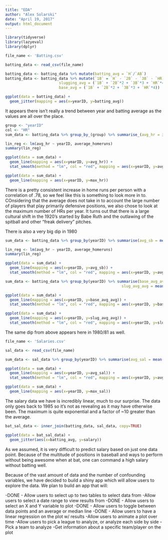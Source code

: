```yaml
---
title: "EDA"
author: "Alex Solarski"
date: "April 19, 2017"
output: html_document
---
```


```r
library(tidyverse)
library(lazyeval)
library(dplyr)

file_name <- 'Batting.csv'

batting_data <- read_csv(file_name)
```


```r
batting_data <- batting_data %>% mutate(batting_avg = `H`/`AB`)
batting_data <- batting_data %>% mutate(`1B` = `H` - `2B` - `3B` - `HR`,
                        slugging_avg = (`1B` + `2B`*2 + `3B`*3 + `HR`*4)/`AB`,
                        base_avg = (`1B` + `2B`*2 + `3B`*3 + `HR`*4))
```


```r
ggplot(data = batting_data) +
  geom_jitter(mapping = aes(x=yearID, y=batting_avg))
```

It appears there isn't really a trend between year and batting average as the values are all over the place. 

```r
group <- "yearID"
col <- "HR"
sum_data <- batting_data %>% group_by_(group) %>% summarise_(avg_hr = interp(~mean(var, na.rm=TRUE), var = as.name(col)))

lin_reg <- lm(avg_hr ~ yearID, average_homeruns)
summary(lin_reg)

ggplot(data = sum_data) +
  geom_line(mapping = aes(x=yearID, y=avg_hr)) +
  stat_smooth(method = "lm", col = "red", mapping = aes(x=yearID, y=avg_hr))

ggplot(data = sum_data) +
  geom_line(mapping = aes(x=yearID, y=max_hr))
```

There is a pretty consistent increase in home runs per person with a correlation of .78, so we feel like this is something to look more in to. COnsidering that the average does not take in to account the large number of players that play primarily defensive positions, we also chose to look at the maximum number of HRs per year. It turns out that there is a large cultural shift in the 1920's started by Babe Ruth and the outlawing of the spitball and other "freak delivery" pitches.

There is also a very big dip in 1980


```r
sum_data <- batting_data %>% group_by(yearID) %>% summarise(avg_sb = mean(SB))

lin_reg <- lm(avg_hr ~ yearID, average_homeruns)
summary(lin_reg)

ggplot(data = sum_data) +
  geom_line(mapping = aes(x=yearID, y=avg_sb)) +
  stat_smooth(method = "lm", col = "red", mapping = aes(x=yearID, y=avg_sb))
```


```r
sum_data <- batting_data %>% group_by(yearID) %>% summarise(base_avg_avg = mean(base_avg, na.rm=TRUE),
                                                    slug_avg_avg = mean(slugging_avg, na.rm=TRUE))

ggplot(data = sum_data) +
  geom_line(mapping = aes(x=yearID, y=base_avg_avg)) +
  stat_smooth(method = "lm", col = "red", mapping = aes(x=yearID, y=base_avg_avg))

ggplot(data = sum_data) +
  geom_line(mapping = aes(x=yearID, y=slug_avg_avg)) +
  stat_smooth(method = "lm", col = "red", mapping = aes(x=yearID, y=slug_avg_avg))
```

The same dip from above appears here in 1980/81 as well.

```r
file_name <- 'Salaries.csv'

sal_data <- read_csv(file_name)
```


```r
sum_data <- sal_data %>% group_by(yearID) %>% summarise(avg_sal = mean(salary), max_sal = max(salary))

ggplot(data = sum_data) +
  geom_line(mapping = aes(x=yearID, y=avg_sal)) +
  stat_smooth(method = "lm", col = "red", mapping = aes(x=yearID, y=avg_sal))

ggplot(data = sum_data) +
  geom_line(mapping = aes(x=yearID, y=max_sal))
```

The salary data we have is incredibly linear, much to our surprise. The data only goes back to 1985 so it's not as revealing as it may have otherwise been. The maximum is quite exponential and a factor of ~10 greater than the average.


```r
bat_sal_data <- inner_join(batting_data, sal_data, copy=TRUE)

ggplot(data = bat_sal_data) +
  geom_jitter(aes(x=batting_avg, y=salary))
```

As we assumed, it is very difficult to predict salary based on just one data point. Because of the multitude of positions in baseball and ways to perform without being awesome when at bat, one can command a high salary without batting well.


Because of the vast amount of data and the number of confounding variables, we have decided to build a shiny app which will allow users to explore the data. We plan to build an app that will:

-DONE - Allow users to select up to two tables to select data from 
-Allow users to select a date range to view results from
-DONE - Allow users to select an X and Y variable to plot
-DONE - Allow users to toggle between data points and an average or median line
-DONE - Allow users to have a linear regression on the plot w/ results
-Allow users to animate a plot over time
-Allow users to pick a league to analyze, or analyze each side by side
-Pick a team to analyze
-Get information about a specific team/player on the plot




